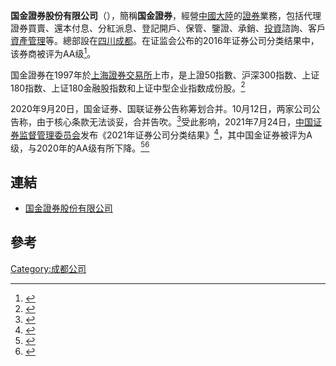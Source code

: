 {{Infobox_Company |
  company_name = 国金證券股份有限公司 |
  company_name_en = Sinolink Securities Co.,Ltd.|
  company_logo = |
  company_type =  [[上市公司|上市公司]]|
  foundation = 1988年7月20日 |
  location =[[中國|中國]]·[[四川|四川]]·[[成都|成都]]|
  industry = [[證券|證券]]|
  key_people = [[董事長|董事長]]：冉云| 
  sales =  |
  profit =  |
  assets= 263亿元（2014年） <ref name="yearly_2014">{{Cite web |url=http://static.sse.com.cn/disclosure/listedinfo/announcement/c/2015-03-15/600109_2014_nzy.pdf |title=国金证券年报 |access-date=2015-09-12 |archive-date=2019-05-08 |archive-url=https://web.archive.org/web/20190508091002/http://static.sse.com.cn/disclosure/listedinfo/announcement/c/2015-03-15/600109_2014_nzy.pdf |dead-url=no }}</ref>|
  market_value = |
  num_employees = |
  revenue = 27亿元（2014年）<ref name="yearly_2014" />|
  products = |
  parent = 
}}

'''国金證券股份有限公司'''（{{SSE|600109}}），簡稱'''国金證券'''，經營[[中國大陸|中國大陸]]的[[證券|證券]]業務，包括代理證券買賣、還本付息、分紅派息、登記開戶、保管、鑒證、承銷、[[投資|投資]]諮詢、客戶[[資產管理|資產管理]]等。總部設在[[四川|四川]][[成都|成都]]。在证监会公布的2016年证券公司分类结果中，该券商被评为AA级<ref>{{cite news|author1=证券公司分类评价专家评审委员会|title=证监会公布2016年证券公司分类结果|url=http://www.sac.net.cn/hyfw/hydt/201607/t20160718_128461.html|accessdate=2017-05-10|date=2016-07-15|archive-date=2017-04-12|archive-url=https://web.archive.org/web/20170412120918/http://www.sac.net.cn/hyfw/hydt/201607/t20160718_128461.html|dead-url=yes}}</ref>。

国金證券在1997年於[[上海證券交易所|上海證券交易所]]上市，是上證50指數、沪深300指数、上证180指数、上证180金融股指数和上证中型企业指数成份股。<ref>{{Cite web |url=http://www.gjzq.com.cn/main/aboutus/corp/index.shtml |title=国金证券股份有限公司 |accessdate=2015-02-12 |archive-date=2015-02-12 |archive-url=https://web.archive.org/web/20150212160632/http://www.gjzq.com.cn/main/aboutus/corp/index.shtml |dead-url=yes }}</ref>

2020年9月20日，国金证券、国联证券公告称筹划合并。10月12日，两家公司公告称，由于核心条款无法谈妥，合并告吹。<ref>{{Cite news |url=https://news.cnstock.com/news,bwkx-202010-4601763.htm |title=国金证券、国联证券合并告吹！原因竟然是…… |date=2020-10-12 |work=上海证券报·中国证券网 |accessdate=2021-03-12}}</ref>受此影响，2021年7月24日，[[中国证券监督管理委员会|中国证券监督管理委员会]]发布《2021年证券公司分类结果》<ref>{{cite news |title=103家券商2021年度评级“放榜” 26升27降 八成上市券商跻身A类 |url=https://finance.huanqiu.com/article/445pjUgA01M |accessdate=2021-11-11 |work=环球网 |archive-date=2021-11-14 |archive-url=https://web.archive.org/web/20211114033747/https://finance.huanqiu.com/article/445pjUgA01M |dead-url=no }}</ref>，其中国金证券被评为A级，与2020年的AA级有所下降。<ref>{{cite news |title=百家券商分类榜单出炉，海通证券降BBB级、恒泰国都连降四级 |url=https://www.jiemian.com/article/6435301.html |accessdate=2021-11-11 |work=界面新闻 |archive-date=2021-11-14 |archive-url=https://web.archive.org/web/20211114033720/https://www.jiemian.com/article/6435301.html |dead-url=no }}</ref><ref>{{cite news |title=券商新座次表出炉：兴业证券等3家新晋AA，海通跌出A类 |url=https://www.yicai.com/news/101120015.html |accessdate=2021-11-11 |work=一财网 |archive-date=2021-11-27 |archive-url=https://web.archive.org/web/20211127012515/https://www.yicai.com/news/101120015.html |dead-url=no }}</ref>

== 連結 ==
*[http://www.gjzq.com.cn/ 国金證券股份有限公司]{{Wayback|url=http://www.gjzq.com.cn/ |date=20150217015503 }}

== 參考 ==
{{reflist}}
{{CSI-300}}
{{中华人民共和国证券公司分类}}
{{中华人民共和国证券公司}}
{{SSE 50}}

[[Category:成都公司|Category:成都公司]]